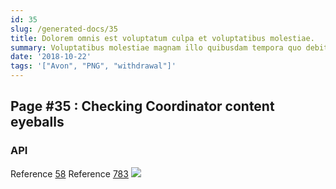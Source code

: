 ```yaml
---
id: 35
slug: /generated-docs/35
title: Dolorem omnis est voluptatum culpa et voluptatibus molestiae.
summary: Voluptatibus molestiae magnam illo quibusdam tempora quo debitis quas.
date: '2018-10-22'
tags: '["Avon", "PNG", "withdrawal"]'
---
```



## Page #35 : Checking Coordinator content eyeballs
### API



Reference [58](/generated-docs/58)
Reference [783](/generated-docs/783)
![](/assets/cats-1.jpg)




